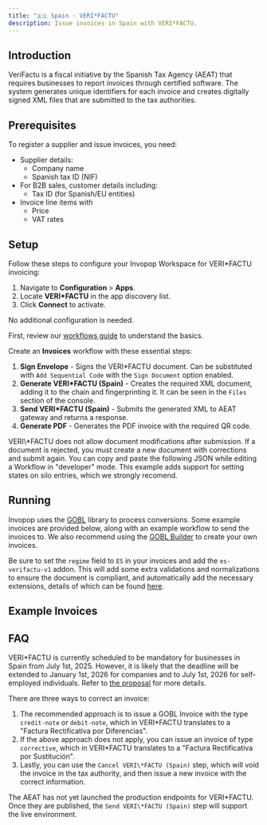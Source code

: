 ```yaml
---
title: "🇪🇸 Spain · VERI*FACTU"
description: Issue invoices in Spain with VERI*FACTU.
---
```



## Introduction

VeriFactu is a fiscal initiative by the Spanish Tax Agency (AEAT) that requires businesses to report invoices through certified software. The system generates unique identifiers for each invoice and creates digitally signed XML files that are submitted to the tax authorities.

## Prerequisites

To register a supplier and issue invoices, you need:

- Supplier details:
  - Company name
  - Spanish tax ID (NIF)
- For B2B sales, customer details including:
  - Tax ID (for Spanish/EU entities)
- Invoice line items with
  - Price
  - VAT rates

## Setup

Follow these steps to configure your Invopop Workspace for VERI\*FACTU invoicing:

<Steps>
<Step title="Connect the VERI*FACTU app">

1. Navigate to **Configuration** > **Apps**.
2. Locate **VERI\*FACTU** in the app discovery list.
3. Click **Connect** to activate.

No additional configuration is needed.

</Step>

<Step title="Configure invoice workflow">

First, review our [workflows guide](/guides/workflows) to understand the basics.

Create an **Invoices** workflow with these essential steps:

1. **Sign Envelope** - Signs the VERI\*FACTU document. Can be substituted with `Add Sequential Code` with the `Sign Document` option enabled.
2. **Generate VERI\*FACTU (Spain)** - Creates the required XML document, adding it to the chain and fingerprinting it. It can be seen in the `Files` section of the console.
3. **Send VERI\*FACTU (Spain)** - Submits the generated XML to AEAT gateway and returns a response.
4. **Generate PDF** - Generates the PDF invoice with the required QR code.

<Warning>
  VERI\*FACTU does not allow document modifications after submission. If a document is rejected, you must create a new document with corrections and submit again.
</Warning>
</Step>
</Steps>

<AccordionGroup>
<Accordion title="Example VERI*FACTU Invoice Workflow">
You can copy and paste the following JSON while editing a Workflow in "developer" mode. This example adds support for setting states on silo entries, which we strongly recomend.

<WorkflowExample />

</Accordion>
</AccordionGroup>

## Running

Invopop uses the [GOBL](https://gobl.org) library to process conversions. Some example invoices are provided below, along with an example workflow to send the invoices to. We also recommend using the [GOBL Builder](https://build.gobl.org) to create your own invoices.

Be sure to set the `regime` field to `ES` in your invoices and add the `es-verifactu-v1` addon. This will add some extra validations and normalizations to ensure the document is compliant, and automatically add the necessary extensions, details of which can be found [here](https://github.com/invopop/gobl.verifactu/?tab=readme-ov-file#tax-extensions).

## Example Invoices

<AccordionGroup>
<Accordion title="B2C Standard Invoice">
	<B2CInvoice />
</Accordion>
<Accordion title="B2B Standard Invoice">
	<B2BInvoice />
</Accordion>
</AccordionGroup>

## FAQ

<AccordionGroup>
<Accordion title="Is VERI*FACTU compliance mandatory in Spain?">

VERI\*FACTU is currently scheduled to be mandatory for businesses in Spain from July 1st, 2025. However, it is likely that the deadline will be extended to January 1st, 2026 for companies and to July 1st, 2026 for self-employed individuals. Refer to [the proposal](https://www.hacienda.gob.es/SGT/NormativaDoctrina/Proyectos/04112024-Verifactu-Consulta-Publica-Previa.pdf) for more details.

</Accordion>
<Accordion title="How can I correct an invoice?">

There are three ways to correct an invoice:

1. The recommended approach is to issue a GOBL Invoice with the type `credit-note` or `debit-note`, which in VERI\*FACTU translates to a "Factura Rectificativa por Diferencias".
2. If the above approach does not apply, you can issue an invoice of type `corrective`, which in VERI\*FACTU translates to a "Factura Rectificativa por Sustitución".
3. Lastly, you can use the `Cancel VERI\*FACTU (Spain)` step, which will void the invoice in the tax authority, and then issue a new invoice with the correct information.

</Accordion>
<Accordion title="I can only issue invoices in Sandbox mode, where is the live environment?">

The AEAT has not yet launched the production endpoints for VERI\*FACTU. Once they are published, the `Send VERI\*FACTU (Spain)` step will support the live environment.

</Accordion>
</AccordionGroup>
